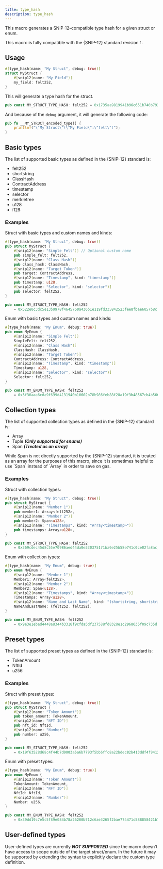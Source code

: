 ```yaml
---
title: type_hash
description: type_hash
---
```


This macro generates a SNIP-12-compatible type hash for a given struct or enum.

<Callout>
This macro is fully compatible with the {SNIP-12} standard revision 1.
</Callout>

## Usage

```rust
#[type_hash(name: "My Struct", debug: true)]
struct MyStruct {
    #[snip12(name: "My Field")]
    my_field: felt252,
}
```

This will generate a type hash for the struct.

```rust
pub const MY_STRUCT_TYPE_HASH: felt252 = 0x1735aa9819941b96c651b740b792a96c854565eaff089b7e293d996828b88a8;
```

And because of the `debug` argument, it will generate the following code:

```rust
pub fn __MY_STRUCT_encoded_type() {
    println!("\"My Struct\"(\"My Field\":\"felt\")");
}
```

## Basic types

The list of supported basic types as defined in the {SNIP-12} standard is:

* felt252
* shortstring
* ClassHash
* ContractAddress
* timestamp
* selector
* merkletree
* u128
* i128

### Examples

Struct with basic types and custom names and kinds:

```rust
#[type_hash(name: "My Struct", debug: true)]
pub struct MyStruct {
    #[snip12(name: "Simple Felt")] // Optional custom name
    pub simple_felt: felt252,
    #[snip12(name: "Class Hash")]
    pub class_hash: ClassHash,
    #[snip12(name: "Target Token")]
    pub target: ContractAddress,
    #[snip12(name: "Timestamp", kind: "timestamp")]
    pub timestamp: u128,
    #[snip12(name: "Selector", kind: "selector")]
    pub selector: felt252,
}

pub const MY_STRUCT_TYPE_HASH: felt252
    = 0x522e0c3dc5e13b0978f4645760a436b1e119fd335842523fee8fbae6057b8c;

```

Enum with basic types and custom names and kinds:

```rust
#[type_hash(name: "My Enum", debug: true)]
pub enum MyEnum {
    #[snip12(name: "Simple Felt")]
    SimpleFelt: felt252,
    #[snip12(name: "Class Hash")]
    ClassHash: ClassHash,
    #[snip12(name: "Target Token")]
    ContractAddress: ContractAddress,
    #[snip12(name: "Timestamp", kind: "timestamp")]
    Timestamp: u128,
    #[snip12(name: "Selector", kind: "selector")]
    Selector: felt252,
}

pub const MY_ENUM_TYPE_HASH: felt252
    = 0x3f30aaa6cda9f699d4131940b10602b78b986feb88f28a19f3b48567cb4b566;
```

## Collection types

The list of supported collection types as defined in the {SNIP-12} standard is:

* Array
* Tuple ***(Only supported for enums)***
* Span ***(Treated as an array)***

<Callout>
While Span is not directly supported by the {SNIP-12} standard, it is treated as an array for the purposes of this macro, since
</Callout>
it is sometimes helpful to use `Span<felt252>` instead of `Array<felt252>` in order to save on gas.

### Examples

Struct with collection types:

```rust
#[type_hash(name: "My Struct", debug: true)]
pub struct MyStruct {
    #[snip12(name: "Member 1")]
    pub member1: Array<felt252>,
    #[snip12(name: "Member 2")]
    pub member2: Span<u128>,
    #[snip12(name: "Timestamps", kind: "Array<timestamp>")]
    pub timestamps: Array<u128>,
}

pub const MY_STRUCT_TYPE_HASH: felt252
    = 0x369cdec45d8c55e70986aed44da0e330375171ba6e25b58e741c0ce02fa8ac;
```

Enum with collection types:

```rust
#[type_hash(name: "My Enum", debug: true)]
pub enum MyEnum {
    #[snip12(name: "Member 1")]
    Member1: Array<felt252>,
    #[snip12(name: "Member 2")]
    Member2: Span<u128>,
    #[snip12(name: "Timestamps", kind: "Array<timestamp>")]
    Timestamps: Array<u128>,
    #[snip12(name: "Name and Last Name", kind: "(shortstring, shortstring)")]
    NameAndLastName: (felt252, felt252),
}

pub const MY_ENUM_TYPE_HASH: felt252
    = 0x9e3e1ebad4448a8344b3318f9cfda5df237588fd8328e1c2968635f09c735d;
```

## Preset types

The list of supported preset types as defined in the {SNIP-12} standard is:

* TokenAmount
* NftId
* u256

### Examples

Struct with preset types:

```rust
#[type_hash(name: "My Struct", debug: true)]
pub struct MyStruct {
    #[snip12(name: "Token Amount")]
    pub token_amount: TokenAmount,
    #[snip12(name: "NFT ID")]
    pub nft_id: NftId,
    #[snip12(name: "Number")]
    pub number: u256,
}

pub const MY_STRUCT_TYPE_HASH: felt252
    = 0x19f63528d68c4f44b7d9003a5a6b7793f5bb6ffc8a22bdec82b413ddf4f9412;
```

Enum with preset types:

```rust
#[type_hash(name: "My Enum", debug: true)]
pub enum MyEnum {
    #[snip12(name: "Token Amount")]
    TokenAmount: TokenAmount,
    #[snip12(name: "NFT ID")]
    NftId: NftId,
    #[snip12(name: "Number")]
    Number: u256,
}

pub const MY_ENUM_TYPE_HASH: felt252
    = 0x39dd19c7e5c5f89e084b78a26200b712c6ae3265f2bae774471c588858421b7;
```

## User-defined types

User-defined types are currently ***NOT SUPPORTED*** since the macro doesn’t have access to scope outside of the
target struct/enum. In the future it may be supported by extending the syntax to explicitly declare the custom type
definition.

